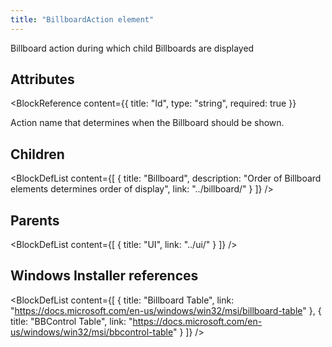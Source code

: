 ```yaml
---
title: "BillboardAction element"
---
```



Billboard action during which child Billboards are displayed


## Attributes

<BlockWrapper>

  <BlockReference
    content={{
      title: "Id",
      type: "string",
      required: true
    }}
  >
  Action name that determines when the Billboard should be shown.
  </BlockReference>

</BlockWrapper>

## Children

<BlockDefList content={[
    {
      title: "Billboard",
      description: "Order of Billboard elements determines order of display",
      link: "../billboard/"
    }
  ]}
/>

## Parents

<BlockDefList content={[
    {
      title: "UI",
      link: "../ui/"
    }
  ]}
/>

## Windows Installer references

<BlockDefList content={[
    {
      title: "Billboard Table",
      link: "https://docs.microsoft.com/en-us/windows/win32/msi/billboard-table"
    },
    {
      title: "BBControl Table",
      link: "https://docs.microsoft.com/en-us/windows/win32/msi/bbcontrol-table"
    }
  ]}
/>
